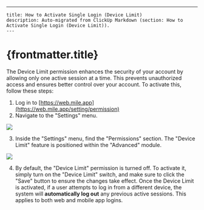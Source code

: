 ---
    title: How to Activate Single Login (Device Limit)
    description: Auto-migrated from ClickUp Markdown (section: How to Activate Single Login (Device Limit)).
    ---

# {frontmatter.title}

The Device Limit permission enhances the security of your account by allowing only one active session at a time. This prevents unauthorized access and ensures better control over your account.
To activate this, follow these steps:
1. Log in to [https://web.mile.app](https://web.mile.app/setting/permission)
2. Navigate to the "Settings" menu.

![](https://t3837933.p.clickup-attachments.com/t3837933/64c0fca0-e195-4a8e-8250-6cd3ec895985/image.png)

3. Inside the "Settings" menu, find the "Permissions" section. The "Device Limit" feature is positioned within the "Advanced" module.

![](https://t3837933.p.clickup-attachments.com/t3837933/72ae429c-7721-4c13-9380-66b001683fbb/image.png)

4. By default, the "Device Limit" permission is turned off. To activate it, simply turn on the "Device Limit" switch, and make sure to click the "Save" button to ensure the changes take effect.
Once the Device Limit is activated, if a user attempts to log in from a different device, the system will **automatically log out** any previous active sessions. This applies to both web and mobile app logins.
